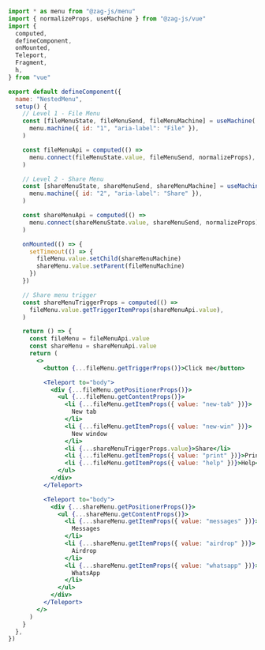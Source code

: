 ```jsx
import * as menu from "@zag-js/menu"
import { normalizeProps, useMachine } from "@zag-js/vue"
import {
  computed,
  defineComponent,
  onMounted,
  Teleport,
  Fragment,
  h,
} from "vue"

export default defineComponent({
  name: "NestedMenu",
  setup() {
    // Level 1 - File Menu
    const [fileMenuState, fileMenuSend, fileMenuMachine] = useMachine(
      menu.machine({ id: "1", "aria-label": "File" }),
    )

    const fileMenuApi = computed(() =>
      menu.connect(fileMenuState.value, fileMenuSend, normalizeProps),
    )

    // Level 2 - Share Menu
    const [shareMenuState, shareMenuSend, shareMenuMachine] = useMachine(
      menu.machine({ id: "2", "aria-label": "Share" }),
    )

    const shareMenuApi = computed(() =>
      menu.connect(shareMenuState.value, shareMenuSend, normalizeProps),
    )

    onMounted(() => {
      setTimeout(() => {
        fileMenu.value.setChild(shareMenuMachine)
        shareMenu.value.setParent(fileMenuMachine)
      })
    })

    // Share menu trigger
    const shareMenuTriggerProps = computed(() =>
      fileMenu.value.getTriggerItemProps(shareMenuApi.value),
    )

    return () => {
      const fileMenu = fileMenuApi.value
      const shareMenu = shareMenuApi.value
      return (
        <>
          <button {...fileMenu.getTriggerProps()}>Click me</button>

          <Teleport to="body">
            <div {...fileMenu.getPositionerProps()}>
              <ul {...fileMenu.getContentProps()}>
                <li {...fileMenu.getItemProps({ value: "new-tab" })}>
                  New tab
                </li>
                <li {...fileMenu.getItemProps({ value: "new-win" })}>
                  New window
                </li>
                <li {...shareMenuTriggerProps.value}>Share</li>
                <li {...fileMenu.getItemProps({ value: "print" })}>Print...</li>
                <li {...fileMenu.getItemProps({ value: "help" })}>Help</li>
              </ul>
            </div>
          </Teleport>

          <Teleport to="body">
            <div {...shareMenu.getPositionerProps()}>
              <ul {...shareMenu.getContentProps()}>
                <li {...shareMenu.getItemProps({ value: "messages" })}>
                  Messages
                </li>
                <li {...shareMenu.getItemProps({ value: "airdrop" })}>
                  Airdrop
                </li>
                <li {...shareMenu.getItemProps({ value: "whatsapp" })}>
                  WhatsApp
                </li>
              </ul>
            </div>
          </Teleport>
        </>
      )
    }
  },
})
```
